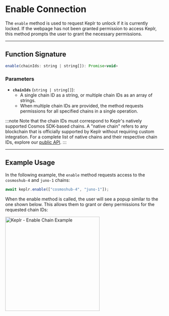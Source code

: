 
# Enable Connection

The `enable` method is used to request Keplr to unlock if it is currently locked. If the webpage has not been granted permission to access Keplr, this method prompts the user to grant the necessary permissions.

---

## Function Signature

```javascript
enable(chainIds: string | string[]): Promise<void>
```

### Parameters

- **`chainIds`** (`string | string[]`):
  - A single chain ID as a string, or multiple chain IDs as an array of strings.
  - When multiple chain IDs are provided, the method requests permissions for all specified chains in a single operation.

:::note
Note that the chain IDs must correspond to Keplr's natively supported Cosmos SDK-based chains. A "native chain" refers to any blockchain that is officially supported by Keplr without requiring custom integration. For a complete list of native chains and their respective chain IDs, explore our [public API](https://keplr-chain-registry.vercel.app/api/native-chains).
:::

---

## Example Usage

In the following example, the `enable` method requests access to the `cosmoshub-4` and `juno-1` chains:

```javascript
await keplr.enable(["cosmoshub-4", "juno-1"]);
```

When the enable method is called, the user will see a popup similar to the one shown below. This allows them to grant or deny permissions for the requested chain IDs:

<img
  src={EnableChainExampleImage}
  width="300"
  alt="Keplr - Enable Chain Example"
/>

<!-- TODO: Add a link to enabling EVM chains -->
